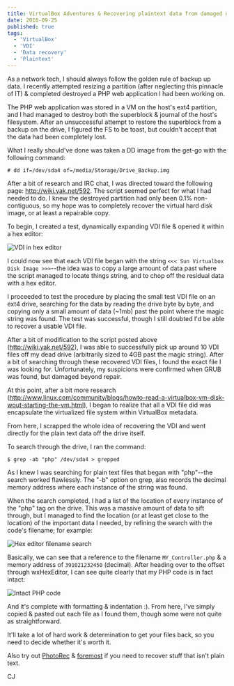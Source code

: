 ```yaml
---
title: VirtualBox Adventures & Recovering plaintext data from damaged drive
date: 2010-09-25
published: true
tags:
  - 'VirtualBox'
  - 'VDI'
  - 'Data recovery'
  - 'Plaintext'
---
```


As a network tech, I should always follow the golden rule of backup up data. I recently attempted resizing a partition (after neglecting this pinnacle of IT) & completed destroyed a PHP web application I had been working on.

The PHP web application was stored in a VM on the host's ext4 partition, and I had managed to destroy both the superblock & journal of the host's filesystem. After an unsuccessful attempt to restore the superblock from a backup on the drive, I figured the FS to be toast, but couldn't accept that the data had been completely lost.

What I really should've done was taken a DD image from the get-go with the following command:

```
# dd if=/dev/sda4 of=/media/Storage/Drive_Backup.img
```

After a bit of research and IRC chat, I was directed toward the following page: http://wiki.yak.net/592. The script seemed perfect for what I had needed to do. I knew the destroyed partition had only been 0.1% non-contiguous, so my hope was to completely recover the virtual hard disk image, or at least a repairable copy.

To begin, I created a test, dynamically expanding VDI file & opened it within a hex editor:

![VDI in hex editor](./screenshot.png)

I could now see that each VDI file began with the string `<<< Sun Virtualbox Disk Image >>>`--the idea was to copy a large amount of data past where the script managed to locate things string, and to chop off the residual data with a hex editor.

I proceeded to test the procedure by placing the small test VDI file on an ext4 drive, searching for the data by reading the drive byte by byte, and copying only a small amount of data (~1mb) past the point where the magic string was found. The test was successful, though I still doubted I'd be able to recover a usable VDI file.

After a bit of modification to the script posted above (http://wiki.yak.net/592), I was able to successfully pick up around 10 VDI files off my dead drive (arbitrarily sized to 4GB past the magic string). After a bit of searching through these recovered VDI files, I found the exact file I was looking for. Unfortunately, my suspicions were confirmed when GRUB was found, but damaged beyond repair.

At this point, after a bit more research (http://www.linux.com/community/blogs/howto-read-a-virtualbox-vm-disk-wout-starting-the-vm.html), I began to realize that all a VDI file did was encapsulate the virtualized file system within VirtualBox metadata.

From here, I scrapped the whole idea of recovering the VDI and went directly for the plain text data off the drive itself.

To search through the drive, I ran the command:

```
$ grep -ab "php" /dev/sda4 > grepped
```

As I knew I was searching for plain text files that began with "php"--the search worked flawlessly. The "-b" option on grep, also records the decimal memory address where each instance of the string was found.

When the search completed, I had a list of the location of every instance of the "php" tag on the drive. This was a massive amount of data to sift through, but I managed to find the location (or at least get close to the location) of the important data I needed, by refining the search with the code's filename; for example:

![Hex editor filename search](./screenshot-1.png)

Basically, we can see that a reference to the filename `MY_Controller.php` & a memory address of `391021232450` (decimal). After heading over to the offset through wxHexEditor, I can see quite clearly that my PHP code is in fact intact:

![Intact PHP code](./screenshot-2.png)

And it's complete with formatting & indentation :). From here, I've simply copied & pasted out each file as I found them, though some were not quite as straightforward.

It'll take a lot of hard work & determination to get your files back, so you need to decide whether it's worth it.

Also try out [PhotoRec](https://www.cgsecurity.org/wiki/PhotoRec) & [foremost](http://foremost.sourceforge.net/) if you need to recover stuff that isn't plain text.

CJ
